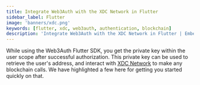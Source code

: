 ```yaml
---
title: Integrate Web3Auth with the XDC Network in Flutter
sidebar_label: Flutter
image: 'banners/xdc.png'
keywords: [flutter, xdc, web3auth, authentication, blockchain]
description: 'Integrate Web3Auth with the XDC Network in Flutter | Embedded Wallets'
---
```



<SEO
  title="Integrate Web3Auth with the XDC Network in Flutter"
  description="Integrate Web3Auth with the XDC Network in Flutter | Embedded Wallets"
  image="https://web3auth.io/docs/banners/xdc.png"
  slug="/embedded-wallets/connect-blockchain/evm/xdc/flutter"
/>

While using the Web3Auth Flutter SDK, you get the private key within the user scope after successful authorization. This private key can be used to retrieve the user's address, and interact with [XDC Network](https://xinfin.org) to make any blockchain calls. We have highlighted a few here for getting you started quickly on that.

<EVMInteraction />
